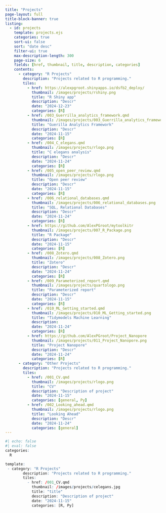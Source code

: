 ```yaml
---
title: "Projects"
page-layout: full
title-block-banner: true
listing:
  - id: projects
    template: projects.ejs
    categories: true
    sort-ui: false
    sort: "date desc"
    filter-ui: true
    max-description-length: 300
    page-size: 6
    fields: [href, thumbnail, title, description, categories]
    contents: 
      - category: "R Projects"
        description: "Projects related to R programming."
        tiles:
          - href: https://alexpgroot.shinyapps.io/dsfb2_deploy/
            thumbnail: /images/projects/rshiny.png
            title: "R Shiny app"
            description: "Descr"
            date: "2024-12-23"
            categories: [R]
          - href: /003_Guerrilla_analytics_framework.qmd
            thumbnail: /images/projects/003_Guerrilla_analytics_framework.png
            title: "Guerilla Analytics Framework"
            description: "Descr"
            date: "2024-11-15"
            categories: [R]
          - href: /004_C_elegans.qmd
            thumbnail: /images/projects/rlogo.png
            title: "C elegans analysis"
            description: "Descr"
            date: "2024-11-24"
            categories: [R]
          - href: /005_open_peer_review.qmd
            thumbnail: /images/projects/rlogo.png
            title: "Open peer review"
            description: "Descr"
            date: "2024-11-15"
            categories: [R]
          - href: /006_relational_databases.qmd
            thumbnail: /images/projects/006_relational_databases.png
            title: "SQL, Relational Databases"
            description: "Descr"
            date: "2024-11-24"
            categories: [R]
          - href: https://github.com/AlexPGroot/mytoolkitr
            thumbnail: /images/projects/007_R_Package.png
            title: "R Package"
            description: "Descr"
            date: "2024-11-15"
            categories: [R]
          - href: /008_Zotero.qmd
            thumbnail: /images/projects/008_Zotero.png
            title: "Zotero"
            description: "Descr"
            date: "2024-11-24"
            categories: [R]
          - href: /009_Parameterized_report.qmd
            thumbnail: /images/projects/quartologo.png
            title: "Parameterized report"
            description: "Descr"
            date: "2024-11-15"
            categories: [R]
          - href: /010_ML_Getting_started.qmd
            thumbnail: /images/projects/010_ML_Getting_started.png
            title: "Tidymodels Machine Learning"
            description:
            date: "2024-11-24"
            categories: [R]
          - href: https://github.com/AlexPGroot/Project_Nanopore
            thumbnail: /images/projects/011_Project_Nanopore.png
            title: "Project Nanopore"
            description: "Descr"
            date: "2024-11-24"
            categories: [R]
      - category: "Other Projects"
        description: "Projects related to R programming."
        tiles:
          - href: /001_CV.qmd
            thumbnail: /images/projects/rlogo.png
            title: "CV"
            description: "Description of project"
            date: "2024-11-15"
            categories: [general, Py]
          - href: /002_Looking_ahead.qmd
            thumbnail: /images/projects/rlogo.png
            title: "Looking Ahead"
            description: "Descr"
            date: "2024-11-24"
            categories: [general]
---
```


```r
#| echo: false
#| eval: false
categories:
  R

template:
 - category: "R Projects"
        description: "Projects related to R programming."
        tiles:
          - href: /001_CV.qmd
            thumbnail: /images/projects/celegans.jpg
            title: "title"
            description: "Description of project"
            date: "2024-11-15"
            categories: [R, Py]
```